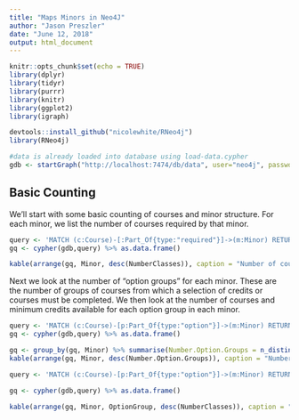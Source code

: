 ```yaml
---
title: "Maps Minors in Neo4J"
author: "Jason Preszler"
date: "June 12, 2018"
output: html_document
---
```


```r
knitr::opts_chunk$set(echo = TRUE)
library(dplyr)
library(tidyr)
library(purrr)
library(knitr)
library(ggplot2)
library(igraph)

devtools::install_github("nicolewhite/RNeo4j")
library(RNeo4j)

#data is already loaded into database using load-data.cypher
gdb <- startGraph("http://localhost:7474/db/data", user="neo4j", password = "maps") #only the password is DB specific here


```

## Basic Counting
We'll start with some basic counting of courses and minor structure. For each minor, we list the number of courses required by that minor.

```r
query <- 'MATCH (c:Course)-[:Part_Of{type:"required"}]->(m:Minor) RETURN m.name AS Minor, count(c) AS NumberClasses, sum(toInt(c.minCredits)) AS CreditMin'
gq <- cypher(gdb,query) %>% as.data.frame()

kable(arrange(gq, Minor, desc(NumberClasses)), caption = "Number of courses required for each minor")

```

Next we look at the number of "option groups" for each minor. These are the number of groups of courses from which a selection of credits or courses must be completed. We then look at the number of courses and minimum credits available for each option group in each minor.

```r
query <- 'MATCH (c:Course)-[p:Part_Of{type:"option"}]->(m:Minor) RETURN m.name AS Minor, p.cluster AS OptName'
gq <- cypher(gdb,query) %>% as.data.frame()

gq <- group_by(gq, Minor) %>% summarise(Number.Option.Groups = n_distinct(OptName))
kable(arrange(gq, Minor, desc(Number.Option.Groups)), caption = "Number of Option Groups required for each minor")
```

```r
query <- 'MATCH (c:Course)-[p:Part_Of{type:"option"}]->(m:Minor) RETURN m.name AS Minor, p.cluster AS OptionGroup, count(c) AS NumberClasses, sum(toInt(c.minCredits)) AS CreditMin'

gq <- cypher(gdb,query) %>% as.data.frame()

kable(arrange(gq, Minor, OptionGroup, desc(NumberClasses)), caption = "Number of courses for each option group of each minor")
```